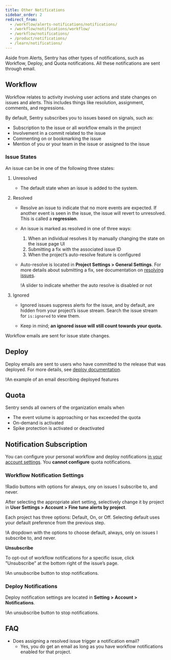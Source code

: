 ```yaml
---
title: Other Notifications
sidebar_order: 2
redirect_from:
  - /workflow/alerts-notifications/notifications/
  - /workflow/notifications/workflow/
  - /workflow/notifications/
  - /product/notifications/
  - /learn/notifications/
---
```


Aside from Alerts, Sentry has other types of notifications, such as Workflow, Deploy, and Quota notifications. All these notifications are sent through email.

## Workflow

Workflow relates to activity involving user actions and state changes on issues and alerts. This includes things like resolution, assignment, comments, and regressions.

By default, Sentry subscribes you to issues based on signals, such as:

- Subscription to the issue or all workflow emails in the project
- Involvement in a commit related to the issue
- Commenting on or bookmarking the issue
- Mention of you or your team in the issue or assigned to the issue

### Issue States

An issue can be in one of the following three states:

1. Unresolved

   - The default state when an issue is added to the system.

2. Resolved

   - Resolve an issue to indicate that no more events are expected. If another event is seen in the issue, the issue will revert to unresolved. This is called a **regression**.

   - An issue is marked as resolved in one of three ways:

     1. When an individual resolves it by manually changing the state on the issue page UI
     2. Submitting a fix with the associated issue ID
     3. When the project’s auto-resolve feature is configured

   - Auto-resolve is located in **Project Settings > General Settings**. For more details about submitting a fix, see documentation on [resolving issues](/product/releases/#after-associating-commits).

     !<Link to="auto-resolve.png">A slider to indicate whether the auto resolve is disabled or not</Link>

3. Ignored

   - Ignored issues suppress alerts for the issue, and by default, are hidden from your project’s issue stream. Search the issue stream for `is:ignored` to view them.

   - Keep in mind; **an ignored issue will still count towards your quota.**

Workflow emails are sent for issue state changes.

## Deploy

Deploy emails are sent to users who have committed to the release that was deployed. For more details, see [deploy documentation](/workflow/releases/#create-deploy).

!<Link to="deploy-emails.png">An example of an email describing deployed features</Link>

## Quota

Sentry sends all owners of the organization emails when

- The event volume is approaching or has exceeded the quota
- On-demand is activated
- Spike protection is activated or deactivated

## **Notification Subscription**

You can configure your personal workflow and deploy notifications [in your account settings](https://sentry.io/settings/account/notifications/). You **cannot configure** quota notifications.

### **Workflow Notification Settings**

!<Link to="workflow_notifications_subscription.png">Radio buttons with options for always, ony on issues I subscribe to, and never.</Link>

After selecting the appropriate alert setting, selectively change it by project in **User Settings > Account > Fine tune alerts by project**.

Each project has three options: Default, On, or Off. Selecting default uses your default preference from the previous step.

!<Link to="fine_tune_workflow.png">A dropdown with the options to choose default, always, only on issues I subscribe to, and never.</Link>

**Unsubscribe**

To opt-out of workflow notifications for a specific issue, click "Unsubscribe" at the bottom right of the issue’s page.

!<Link to="unsubscribe.png">An unsubscribe button to stop notifications.</Link>

### Deploy Notifications

Deploy notification settings are located in **Setting > Account > Notifications**.

!<Link to="deploy_notifications.png">An unsubscribe button to stop notifications.</Link>

## **FAQ**

- Does assigning a resolved issue trigger a notification email?
  - Yes, you do get an email as long as you have workflow notifications enabled for that project.
